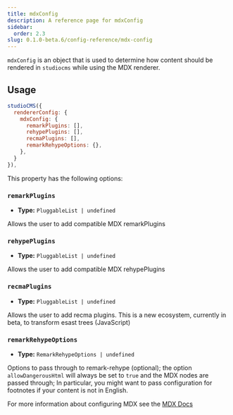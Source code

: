 ```yaml
---
title: mdxConfig
description: A reference page for mdxConfig
sidebar:
  order: 2.3
slug: 0.1.0-beta.6/config-reference/mdx-config
---
```



`mdxConfig` is an object that is used to determine how content should be rendered in `studiocms` while using the MDX renderer.

## Usage

```js title="astro.config.mjs"  {3-8}
studioCMS({
  rendererConfig: {
    mdxConfig: {
      remarkPlugins: [],
      rehypePlugins: [],
      recmaPlugins: [],
      remarkRehypeOptions: {},
    },
  }
}),
```

This property has the following options:

### `remarkPlugins`

* **Type:** `PluggableList | undefined`

Allows the user to add compatible MDX remarkPlugins

### `rehypePlugins`

* **Type:** `PluggableList | undefined`

Allows the user to add compatible MDX rehypePlugins

### `recmaPlugins`

* **Type:** `PluggableList | undefined`

Allows the user to add recma plugins. This is a new ecosystem, currently in beta, to transform esast trees (JavaScript)

### `remarkRehypeOptions`

* **Type:** `RemarkRehypeOptions | undefined`

Options to pass through to remark-rehype (optional); the option `allowDangerousHtml` will always be set to `true` and the MDX nodes are passed through; In particular, you might want to pass configuration for footnotes if your content is not in English.

<ReadMore>For more information about configuring MDX see the [MDX Docs](https://mdxjs.com/docs/)</ReadMore>
